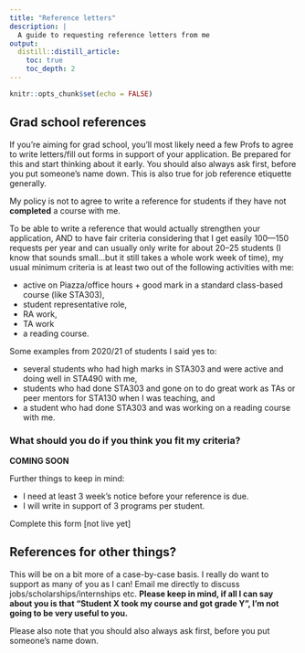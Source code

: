 ```yaml
---
title: "Reference letters"
description: | 
  A guide to requesting reference letters from me
output:
  distill::distill_article:
    toc: true
    toc_depth: 2
---
```


```r
knitr::opts_chunk$set(echo = FALSE)
```



## Grad school references

If you're aiming for grad school, you'll most likely need a few Profs to agree to write letters/fill out forms in support of your application. Be prepared for this and start thinking about it early. You should also always ask first, before you put someone's name down. This is also true for job reference etiquette generally.

My policy is not to agree to write a reference for students if they have not __completed__ a course with me.

To be able to write a reference that would actually strengthen your application, AND to have fair criteria considering that I get easily 100—150 requests per year and can usually only write for about 20–25 students (I know that sounds small...but it still takes a whole work week of time), my usual minimum criteria is at least two out of the following activities with me: 

* active on Piazza/office hours + good mark in a standard class-based course (like STA303), 
* student representative role, 
* RA work, 
* TA work 
* a reading course. 

Some examples from 2020/21 of students I said yes to:

* several students who had high marks in STA303 and were active and doing well in STA490 with me,
* students who had done STA303 and gone on to do great work as TAs or peer mentors for STA130 when I was teaching, and
* a student who had done STA303 and was working on a reading course with me.

### What should you do if you think you fit my criteria?

**COMING SOON**

Further things to keep in mind:

* I need at least 3 week's notice before your reference is due.
* I will write in support of 3 programs per student.

Complete this form [not live yet]


## References for other things?

This will be on a bit more of a case-by-case basis. I really do want to support as many of you as I can! Email me directly to discuss jobs/scholarships/internships etc. __Please keep in mind, if all I can say about you is that "Student X took my course and got grade Y", I'm not going to be very useful to you.__

Please also note that you  should also always ask first, before you put someone's name down.
